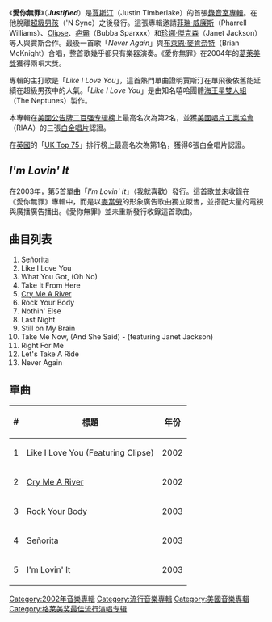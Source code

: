 {{Infobox Album | <!-- See Wikipedia:WikiProject_Albums -->
  Name        = ''Justified''<br><small>愛你無罪</small> |
  Type        = [[專輯|專輯]] |
  Artist      = [[賈斯汀·提姆布萊克|賈斯汀]] |
  Cover       = Jus Justin Timberlake.jpg  |
  Released    = {{Flagicon|USA}} 2002年11月5日<br>{{Flagicon|Taiwan}} 2003年10月3日 |
  Recorded    = 2002 |
  Genre       = [[流行音樂|流行]] / [[節奏藍調|節奏藍調]] |
  Length      = 63:17 |
  Label       = [[Jive_Records|Jive]] / [[Zomba|Zomba]] |
  Producer    = [[海王星雙人組|海王星雙人組]]<br>[[Timbaland|Timbaland]]<br>[[布萊恩·麥肯奈特|布萊恩·麥肯奈特]]<br>[[The_Underdogs|The Underdogs]]<br>[[Scott_Storch|Scott Storch]] <small>（協力製作）</small> |
  Reviews     = *[[All_Music_Guide|All Music Guide]] {{rating-5|3}} [http://www.allmusic.com/album/justified-r610485 連結]
*[[Rolling_Stone|Rolling Stone]] {{rating-5|4}}[http://www.rollingstone.com/artists/justintimberlake/albums/album/104698/review/6068220/justified 連結]
|
Last album  = --|
This album  = 愛你無罪<br />''Justified''<br />（2002） |
Next album  = [[愛_未來式|愛 未來式]]<br />''FutureSex/LoveSounds'' <br />（2006） |}}

《'''愛你無罪'''》（'''''Justified'''''）是[[賈斯汀·提姆布萊克|賈斯汀]]（Justin Timberlake）的首張[[錄音室專輯|錄音室專輯]]。在他脫離[[超級男孩|超級男孩]]（'N Sync）之後發行。這張專輯邀請[[菲瑞·威廉斯|菲瑞·威廉斯]]（Pharrell Williams）、[[Clipse|Clipse]]、[[疤霸|疤霸]]（Bubba Sparxxx）和[[珍娜·傑克森|珍娜·傑克森]]（Janet Jackson）等人與賈斯合作。最後一首歌「''Never Again''」與[[布萊恩·麥肯奈特|布萊恩·麥肯奈特]]（Brian McKnight）合唱，整首歌幾乎都只有樂器演奏。《愛你無罪》在2004年的[[葛萊美獎|葛萊美獎]]獲得兩項大獎。

專輯的主打歌是「''Like I Love You''」，這首熱門單曲證明賈斯汀在單飛後依舊能延續在超級男孩中的人氣。「''Like I Love You''」是由知名嘻哈團體[[海王星雙人組|海王星雙人組]]（The Neptunes）製作。

本專輯在[[美國|美國]][[公告牌二百强专辑榜|公告牌二百强专辑榜]]上最高名次為第2名，並獲[[美國唱片工業協會|美國唱片工業協會]]（RIAA）的三張[[白金唱片|白金唱片]]認證。

在[[英國|英國]]的「[[UK_Top_75|UK Top 75]]」排行榜上最高名次為第1名，獲得6張白金唱片認證。

==''I'm Lovin' It''==
在2003年，第5首單曲「''I'm Lovin' It''」（我就喜歡）發行。這首歌並未收錄在《愛你無罪》專輯中，而是以[[麥當勞|麥當勞]]的形象廣告歌曲獨立販售，並搭配大量的電視與廣播廣告播出。《愛你無罪》並未重新發行收錄這首歌曲。

==曲目列表==
# Señorita
# Like I Love You
# What You Got, (Oh No)
# Take It From Here
# [[Cry_Me_a_River_(賈斯汀·汀布萊克歌曲)|Cry Me A River]]
# Rock Your Body
# Nothin' Else
# Last Night
# Still on My Brain
# Take Me Now, (And She Said) - (featuring Janet Jackson)
# Right For Me
# Let's Take A Ride	
# Never Again

== 單曲 ==
{| {{tablabonita}}
|- bgcolor="#CCCCCC"
! # !! 標題 !! 年份
|-
| 1 || Like I Love You (Featuring Clipse) || 2002
|-
| 2 || [[Cry_Me_a_River_(賈斯汀·汀布萊克歌曲)|Cry Me A River]] || 2002
|-
| 3 || Rock Your Body || 2003
|-
| 4 || Señorita || 2003
|-
| 5 || I'm Lovin' It || 2003
|}
<!--
==Trivia==
*"Justified" was chosen as a pun on the artist's name.
*It is a widely known fact within the production industry that "Rock Your Body" was originally intended for [[Michael_Jackson|Michael Jackson]]'s comeback album ''[[Invincible_(album)|Invincible]]'' but Jackson rejected the track as it was too alike to his 2001 hit "[[You_Rock_My_World|You Rock My World]]". The track ended up being sold to Timberlake for his debut album.-->

{{贾斯汀·汀布莱克歌曲}}
[[Category:2002年音樂專輯|Category:2002年音樂專輯]]
[[Category:流行音樂專輯|Category:流行音樂專輯]]
[[Category:美國音樂專輯|Category:美國音樂專輯]]
[[Category:格莱美奖最佳流行演唱专辑|Category:格莱美奖最佳流行演唱专辑]]